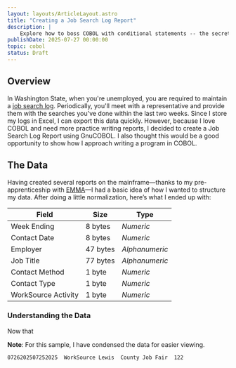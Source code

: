 ```yaml
---
layout: layouts/ArticleLayout.astro
title: "Creating a Job Search Log Report"
description: |
    Explore how to boss COBOL with conditional statements -- the secret sauce for controlling your code's flow!
publishDate: 2025-07-27 00:00:00
topic: cobol
status: Draft
---
```

## Overview
In Washington State, when you're unemployed, you are required to maintain a [job search log](https://esd.wa.gov/media/pdf/1045/esd-job-search-logpdf/download?inline). Periodically, you'll meet with a representative and provide them with the searches you've done within the last two weeks. Since I store my logs in Excel, I can export this data quickly. However, because I love COBOL and need more practice writing reports, I decided to create a Job Search Log Report using GnuCOBOL. I also thought this would be a good opportunity to show how I approach writing a program in COBOL.

## The Data
Having created several reports on the mainframe—thanks to my pre-apprenticeship with [EMMA](https://emma.foundation)—I had a basic idea of how I wanted to structure my data. After doing a little normalization, here’s what I ended up with:

| Field | Size | Type |
|---|---|---|
| Week Ending         | 8 bytes  | *Numeric*      |
| Contact Date        | 8 bytes  | *Numeric*      |
| Employer            | 47 bytes | *Alphanumeric* |
| Job Title           | 77 bytes | *Alphanumeric* |
| Contact Method      | 1 byte   | *Numeric*      |
| Contact Type        | 1 byte   | *Numeric*      |
| WorkSource Activity | 1 byte   | *Numeric*      |

### Understanding the Data
Now that 

**Note**: For this sample, I have condensed the data for easier viewing.
```
0726202507252025  WorkSource Lewis  County Job Fair  122
```

